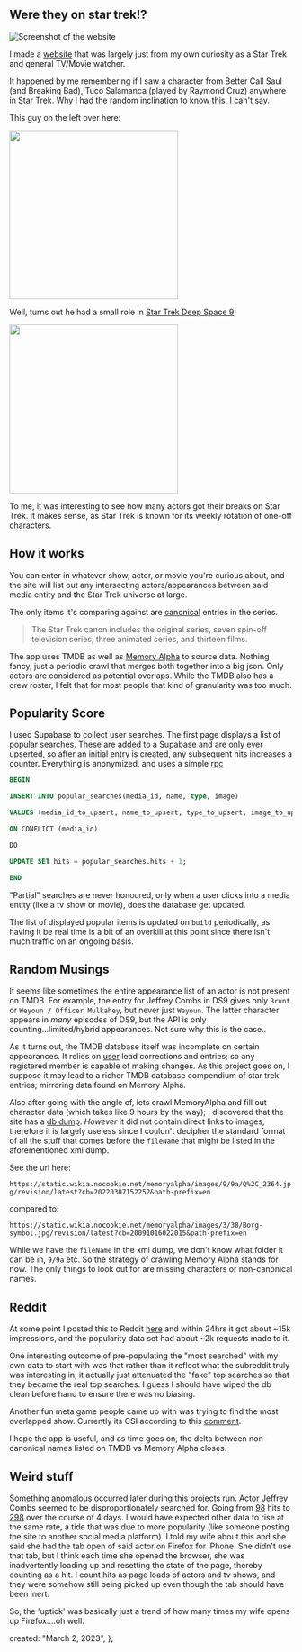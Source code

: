 ## Were they on star trek!?

![Screenshot of the website](public/st-01-site.png)

I made a [website](https://weretheyonstartrek.com/) that was largely just from my own curiosity as a Star Trek and general TV/Movie watcher.

It happened by me remembering if I saw a character from Better Call Saul (and Breaking Bad), Tuco Salamanca (played by Raymond Cruz) anywhere in Star Trek. Why I had the random inclination to know this, I can't say.

This guy on the left over here:

<img
  src="https://s.abcnews.com/images/Entertainment/ht_better_call_saul_raymond_cruz_js_150217_16x9_992.jpg"
  width="300"
/>

Well, turns out he had a small role in [Star Trek Deep Space 9](https://en.wikipedia.org/wiki/Star_Trek:_Deep_Space_Nine)!

<img
  src="https://pbs.twimg.com/media/DbUi3fjU0AAEFKz?format=jpg&name=medium"
  width="300"
/>

To me, it was interesting to see how many actors got their breaks on Star Trek. It makes sense, as Star Trek is known for its weekly rotation of one-off characters.

## How it works

You can enter in whatever show, actor, or movie you're curious about, and the site will list out any intersecting actors/appearances between said media entity and the Star Trek universe at large.

The only items it's comparing against are [canonical](https://en.wikipedia.org/wiki/List_of_Star_Trek_films#:~:text=The%20Star%20Trek%20canon%20includes,animated%20series%2C%20and%20thirteen%20films.) entries in the series. 

> The Star Trek canon includes the original series, seven spin-off television series, three animated series, and thirteen films.

The app uses TMDB as well as [Memory Alpha](https://www.themoviedb.org/bible/general#59f792a29251413e93000002) to source data. Nothing fancy, just a periodic crawl that merges both together into a big json. Only actors are considered as potential overlaps. While the TMDB also has a crew roster, I felt that for most people that kind of granularity was too much.

## Popularity Score

I used Supabase to collect user searches. The first page displays a list of popular searches. These are added to a Supabase and are only ever upserted, so after an initial entry is created, any subsequent hits increases a counter. Everything is anonymized, and uses a simple [rpc](https://supabase.com/docs/reference/javascript/rpc)

```sql
BEGIN

INSERT INTO popular_searches(media_id, name, type, image)

VALUES (media_id_to_upsert, name_to_upsert, type_to_upsert, image_to_upsert)

ON CONFLICT (media_id)

DO

UPDATE SET hits = popular_searches.hits + 1;

END
```

"Partial" searches are never honoured, only when a user clicks into a media entity (like a tv show or movie), does the database get updated.

The list of displayed popular items is updated on `build` periodically, as having it be real time is a bit of an overkill at this point since there isn't much traffic on an ongoing basis.

## Random Musings

It seems like sometimes the entire appearance list of an actor is not present on TMDB. For example, the entry for Jeffrey Combs in DS9 gives only `Brunt` or `Weyoun / Officer Mulkahey`, but never just `Weyoun`. The latter character appears in _many_ episodes of DS9, but the API is only counting...limited/hybrid appearances. Not sure why this is the case..

As it turns out, the TMDB database itself was incomplete on certain appearances. It relies on [user](https://www.themoviedb.org/bible/general#59f792a29251413e93000002) lead corrections and entries; so any registered member is capable of making changes. As this project goes on, I suppose it may lead to a richer TMDB database compendium of star trek entries; mirroring data found on Memory Alpha.

Also after going with the angle of, lets crawl MemoryAlpha and fill out character data (which takes like 9 hours by the way); I discovered that the site has a [db dump](https://memory-alpha.fandom.com/wiki/Memory_Alpha:Database_download). _However_ it did not contain direct links to images, therefore it is largely useless since I couldn't decipher the standard format of all the stuff that comes before the `fileName` that might be listed in the aforementioned xml dump.

See the url here:

`https://static.wikia.nocookie.net/memoryalpha/images/9/9a/Q%2C_2364.jpg/revision/latest?cb=20220307152252&path-prefix=en`

compared to:

`https://static.wikia.nocookie.net/memoryalpha/images/3/38/Borg-symbol.jpg/revision/latest?cb=20091016022015&path-prefix=en`

While we have the `fileName` in the xml dump, we don't know what folder it can be in, `9/9a` etc. So the strategy of crawling Memory Alpha stands for now. The only things to look out for are missing characters or non-canonical names.

## Reddit

At some point I posted this to Reddit [here](https://www.reddit.com/r/startrek/comments/10uhoiv/i_made_a_site_to_answer_were_they_on_star_trek/) and within 24hrs it got about ~15k impressions, and the popularity data set had about ~2k requests made to it.

One interesting outcome of pre-populating the "most searched" with my own data to start with was that rather than it reflect what the subreddit truly was interesting in, it actually just attenuated the "fake" top searches so that they became the real top searches. I guess I should have wiped the db clean before hand to ensure there was no biasing.

Another fun meta game people came up with was trying to find the most overlapped show. Currently its CSI according to this [comment](https://www.reddit.com/r/startrek/comments/10uhoiv/comment/j7cx020/?utm_source=share&utm_medium=web2x&context=3).

I hope the app is useful, and as time goes on, the delta between non-canonical names listed on TMDB vs Memory Alpha closes.


## Weird stuff
Something anomalous occurred later during this projects run. Actor Jeffrey Combs seemed to be disproportionately searched for. Going from [98](https://gyazo.com/4bdcf6b3fdeb1ef911a47ce27dfd2309)  hits to [298](https://gyazo.com/191924ccf4408cfe95f844e5eb7fb8c3) over the course of 4 days. I would have expected other data to rise at the same rate, a tide that was due to more popularity (like someone posting the site to another social media platform). I told my wife about this and she said she had the tab open of said actor on Firefox for iPhone. She didn't use that tab, but I think each time she opened the browser, she was inadvertently loading up and resetting the state of the page, thereby counting as a hit. I count hits as page loads of actors and tv shows, and they were somehow still being picked up even though the tab should have been inert.

So, the 'uptick' was basically just a trend of how many times my wife opens up Firefox....oh well.

  created: "March 2, 2023",
};
